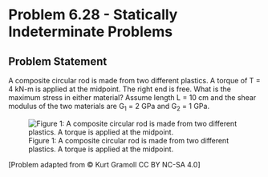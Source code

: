 # Problem 6.28 - Statically Indeterminate Problems {.unnumbered}

## Problem Statement

A composite circular rod is made from two different plastics. A torque of T = 4 kN-m is applied at the midpoint. The right end is free. What is the maximum stress in either material? Assume length L = 10 cm and the shear modulus of the two materials are G<sub>1</sub> = 2 GPa and G<sub>2</sub> = 1 GPa.


![Figure 1: A composite circular rod is made from two different plastics. A torque is applied at the midpoint.](images/288.png){fig-alt="A composite circular rod is made from two different plastics. A torque is applied at the midpoint. One end is fixed to the wall. The length of each half of rod is L. The inner material is material 1 and the outer material is material 2. The inner radius is 2 cm and the outer radius is 3 cm."}

\[Problem adapted from © Kurt Gramoll CC BY NC-SA 4.0\]